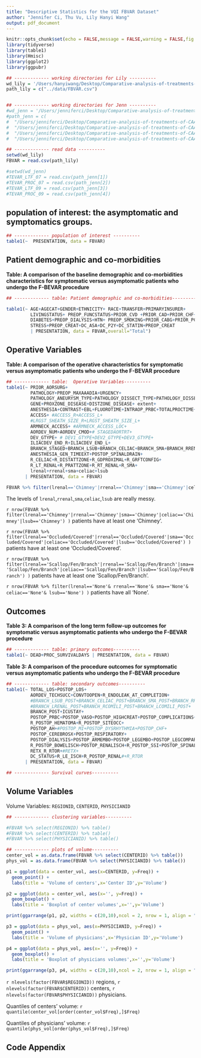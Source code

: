 ```yaml
---
title: "Descriptive Statistics for the VQI FBVAR Dataset"
author: "Jennifer Ci, Thu Vu, Lily Hanyi Wang"
output: pdf_document
---
```



```r
knitr::opts_chunk$set(echo = FALSE,message = FALSE,warning = FALSE,fig.width = 10)
library(tidyverse)
library(table1)
library(Hmisc)
library(ggplot2)
library(ggpubr)
```

```r
## ------------- working directories for Lily ----------
wd_lily = '/Users/hanyiwang/Desktop/Comparative-analysis-of-treatments-of-CAA'
path_lily = c("../data/FBVAR.csv")


## ------------- working directories for Jenn ----------
#wd_jenn = '/Users/jenniferci/Desktop/Comparative-analysis-of-treatments-of-CAA'
#path_jenn = c(
#  "/Users/jenniferci/Desktop/Comparative-analysis-of-treatments-of-CAA/TEVAR_International_20210712/TEV#AR_International_LTF_r12_2_14_20210701.csv",
#  "/Users/jenniferci/Desktop/Comparative-analysis-of-treatments-of-CAA/TEVAR_International_20210712/TEV#AR_International_PROC_r12_2_14_20210701.csv",
#  "/Users/jenniferci/Desktop/Comparative-analysis-of-treatments-of-CAA/TEVAR_International_20210901/TEVA#R_International_LTF_r12_2_14_20210901.csv",
#  "/Users/jenniferci/Desktop/Comparative-analysis-of-treatments-of-CAA/TEVAR_International_20210901/TEV#AR_International_PROC_r12_2_14_20210901.csv")

## ------------- read data ----------
setwd(wd_lily)
FBVAR = read.csv(path_lily)

#setwd(wd_jenn)
#TEVAR_LTF_07 = read.csv(path_jenn[1])
#TEVAR_PROC_07 = read.csv(path_jenn[2])
#TEVAR_LTF_09 = read.csv(path_jenn[3])
#TEVAR_PROC_09 = read.csv(path_jenn[4])
```


## population of interest: the asymptomatic and symptomatics groups. 

```r
## ------------- population of interest ----------
table1(~  PRESENTATION, data = FBVAR)
```

## Patient demographic and co-morbidities

**Table: A comparison of the baseline demographic and co-morbidities characteristics for symptomatic versus asymptomatic patients who undergo the F-BEVAR procedure**

```r
## ------------- table: Patient demographic and co-morbidities----------

table1(~ AGE+AGECAT+GENDER+ETHNICITY+ RACE+TRANSFER+PRIMARYINSURER+ 
         LIVINGSTATUS+ PREOP_FUNCSTATUS+PRIOR_CVD +PRIOR_CAD+PRIOR_CHF+COPD+
         DIABETES+PREOP_DIALYSIS+HTN+ PREOP_SMOKING+PRIOR_CABG+PRIOR_PCI+PRIOR_ANEURREP+
         STRESS+PREOP_CREAT+DC_ASA+DC_P2Y+DC_STATIN+PREOP_CREAT
         | PRESENTATION, data = FBVAR,overall="Total")
```


## Operative Variables

**Table: A comparison of the operative characteristics for symptomatic versus asymptomatic patients who undergo the F-BEVAR procedure**

```r
## ------------- table:  Operative Variables----------
table1(~ PRIOR_AORSURG+
         PATHOLOGY+PREOP_MAXAAADIA+URGENCY+
         PATHOLOGY_ANEURYSM_TYPE+PATHOLOGY_DISSECT_TYPE+PATHOLOGY_DISSECT_ONSET_DAYS+
         GENE+PROXZONE_DISEASE+DISTZONE_DISEASE+ extent+
         ANESTHESIA+CONTRAST+EBL+FLUOROTIME+INTRAOP_PRBC+TOTALPROCTIME+IVUSTEE+
         ACCESS+ #ACCESS_R+ACCESS_L+
         #LRGST_SHEATH_SIZE_R+LRGST_SHEATH_SIZE_L+
         ARMNECK_ACCESS+ #ARMNECK_ACCESS_LOC+
         AORDEV_NUM+AORDEV_CMOD+# STAGEDAORTRT+
         DEV_GTYPE+ # DEV1_GTYPE+DEV2_GTYPE+DEV3_GTYPE+
         ILIACDEV_END_R+ILIACDEV_END_L+
         BRANCH_STAGED+BRANCH_LSUB+BRANCH_CELIAC+BRANCH_SMA+BRANCH_RRENAL+BRANCH_LRENAL+
         ANESTHESIA_GEN_TIMEEXT+POSTOP_SPINALDRAIN+
         R_CELIAC+R_DISTATTZONE+R_GDPROXIMAL+R_GRFTCONFIG+
         R_LT_RENAL+R_PRATTZONE+R_RT_RENAL+R_SMA+
         lrenal+rrenal+sma+celiac+lsub
       | PRESENTATION, data = FBVAR)

FBVAR %>% filter(lrenal=='Chimney'|rrenal=='Chimney'|sma=='Chimney'|celiac=='Chimney'|lsub=='Chimney') %>% select(lrenal,rrenal,sma,celiac)

```

The levels of `lrenal`,`rrenal`,`sma`,`celiac`,`lsub` are really messy.

`r nrow(FBVAR %>% filter(lrenal=='Chimney'|rrenal=='Chimney'|sma=='Chimney'|celiac=='Chimney'|lsub=='Chimney') )` patients have at least one 'Chimney'.

`r nrow(FBVAR %>% filter(lrenal=='Occluded/Covered'|rrenal=='Occluded/Covered'|sma=='Occluded/Covered'|celiac=='Occluded/Covered'|lsub=='Occluded/Covered') )` patients have at least one 'Occluded/Covered'.

`r nrow(FBVAR %>% filter(lrenal=='Scallop/Fen/Branch'|rrenal=='Scallop/Fen/Branch'|sma=='Scallop/Fen/Branch'|celiac=='Scallop/Fen/Branch'|lsub=='Scallop/Fen/Branch') )` patients have at least one 'Scallop/Fen/Branch'.

`r nrow(FBVAR %>% filter(lrenal=='None'& rrenal=='None'& sma=='None'& celiac=='None'& lsub=='None') )` patients have all 'None'.


## Outcomes

**Table 3: A comparison of the long term follow-up outcomes for symptomatic versus asymptomatic patients who undergo the F-BEVAR procedure**

```r
## ------------- table: primary outcomes----------
table1(~ DEAD+PROC_SURVIVALDAYS | PRESENTATION, data = FBVAR)
```

**Table 3: A comparison of the procedure outcomes for symptomatic versus asymptomatic patients who undergo the F-BEVAR procedure**

```r
## ------------- table: secondary outcomes----------
table1(~ TOTAL_LOS+POSTOP_LOS+
         AORDEV_TECHSUCC+CONVTOOPEN+R_ENDOLEAK_AT_COMPLETION+
         #BRANCH_LSUB_POST+BRANCH_CELIAC_POST+BRANCH_SMA_POST+BRANCH_RRENAL_POST+
         #BRANCH_LRENAL_POST+BRANCH_RCOMILI_POST+BRANCH_LCOMILI_POST+
         BRANCH_POST+ICUSTAY+
         POSTOP_PRBC+POSTOP_VASO+POSTOP_HIGHCREAT+POSTOP_COMPLICATIONS+
         R_POSTOP_HEMATOMA+R_POSTOP_SITEOCC+
         POSTOP_AH+#POSTOP_MI+POSTOP_DYSRHYTHMIA+POSTOP_CHF+
         POSTOP_CEREBROSX+POSTOP_RESPIRATORY+
         POSTOP_DIALYSIS+POSTOP_ARMEMBO+POSTOP_LEGEMBO+POSTOP_LEGCOMPART+POSTOP_INTISCH+
         R_POSTOP_BOWELISCH+POSTOP_RENALISCH+R_POSTOP_SSI+POSTOP_SPINAL_ISCHEMIA+
         RETX_R_RTOR+#RETX+
         DC_STATUS+R_LE_ISCH+R_POSTOP_RENAL#+R_RTOR
       | PRESENTATION, data = FBVAR)

## ------------- Survival curves----------

```

## Volume Variables 
  
Volume Variables: `REGIONID`, `CENTERID`, `PHYSICIANID`

```r
## ------------- clustering variables----------

#FBVAR %>% select(REGIONID) %>% table() 
#FBVAR %>% select(CENTERID) %>% table() 
#FBVAR %>% select(PHYSICIANID) %>% table() 

## ------------- plots of volume----------
center_vol = as.data.frame(FBVAR %>% select(CENTERID) %>% table())
phys_vol = as.data.frame(FBVAR %>% select(PHYSICIANID) %>% table())

p1 = ggplot(data = center_vol, aes(x=CENTERID, y=Freq)) + 
  geom_point() +
  labs(title = 'Volume of centers',x='Center ID',y='Volume')

p2 = ggplot(data = center_vol, aes(x='', y=Freq)) + 
  geom_boxplot() +
  labs(title = 'Boxplot of center volumes',x='',y='Volume')

print(ggarrange(p1, p2, widths = c(20,10),ncol = 2, nrow = 1, align = "h"))

p3 = ggplot(data = phys_vol, aes(x=PHYSICIANID, y=Freq)) + 
  geom_point() +
  labs(title = 'Volume of physicians',x='Physician ID',y='Volume')

p4 = ggplot(data = phys_vol, aes(x='', y=Freq)) + 
  geom_boxplot() +
  labs(title = 'Boxplot of physicians volumes',x='',y='Volume')

print(ggarrange(p3, p4, widths = c(20,10),ncol = 2, nrow = 1, align = "h"))

```

`r nlevels(factor(FBVAR$REGIONID))` regions, `r nlevels(factor(FBVAR$CENTERID))` centers, `r nlevels(factor(FBVAR$PHYSICIANID))` physicians. 

Quantiles of centers' volume: `r quantile(center_vol[order(center_vol$Freq),]$Freq)`

Quantiles of physicians' volume: `r quantile(phys_vol[order(phys_vol$Freq),]$Freq)`


\newpage
## Code Appendix

```r
```


